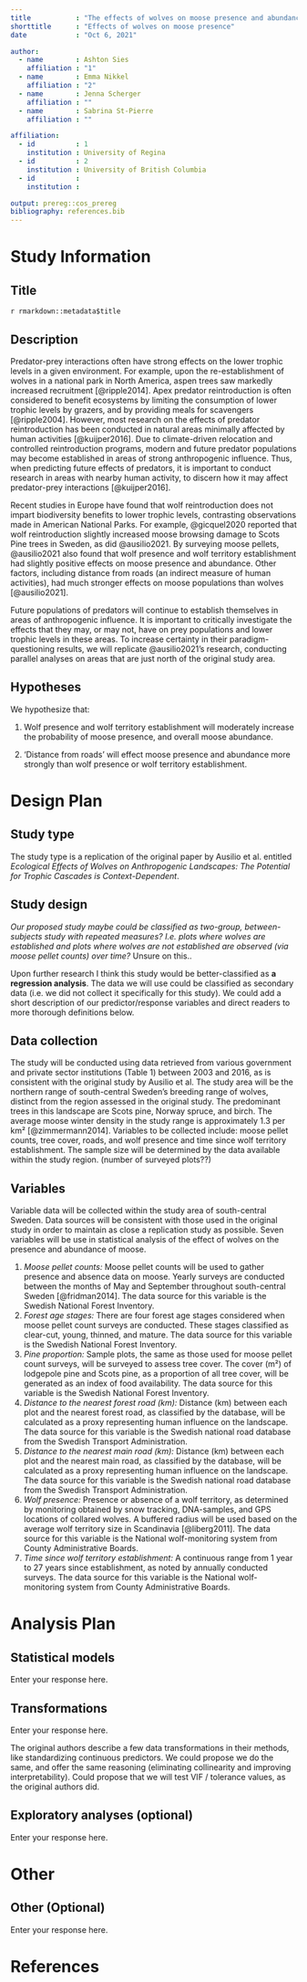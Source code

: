 ```yaml
---
title           : "The effects of wolves on moose presence and abundance in central Sweden."
shorttitle      : "Effects of wolves on moose presence"
date            : "Oct 6, 2021"

author: 
  - name        : Ashton Sies
    affiliation : "1"
  - name        : Emma Nikkel
    affiliation : "2"
  - name        : Jenna Scherger
    affiliation : ""
  - name        : Sabrina St-Pierre
    affiliation : ""

affiliation:
  - id          : 1
    institution : University of Regina
  - id          : 2
    institution : University of British Columbia
  - id          :
    institution :

output: prereg::cos_prereg
bibliography: references.bib
---
```


# Study Information

## Title

```{=html}
<!-- Provide the working title of your study. It may be the same title that you submit for publication of your final manuscript, but it is not a requirement. The title should be a specific and informative description of a project. Vague titles such as 'Fruit fly preregistration plan' are not appropriate.

Example: Effect of sugar on brownie tastiness. -->
```
`r rmarkdown::metadata$title`

## Description

```{=html}
<!-- Please give a brief description of your study, including some background, the purpose of the of the study, or broad research questions. The description should be no longer than the length of an abstract. It can give some context for the proposed study, but great detail is not needed here for your preregistration.

Example: Though there is strong evidence to suggest that sugar affects taste preferences, the effect has never been demonstrated in brownies. Therefore, we will measure taste preference for four different levels of sugar concentration in a standard brownie recipe to determine if the effect exists in this pastry. -->
```
Predator-prey interactions often have strong effects on the lower trophic levels in a given environment. For example, upon the re-establishment of wolves in a national park in North America, aspen trees saw markedly increased recruitment [@ripple2014]. Apex predator reintroduction is often considered to benefit ecosystems by limiting the consumption of lower trophic levels by grazers, and by providing meals for scavengers [@ripple2004]. However, most research on the effects of predator reintroduction has been conducted in natural areas minimally affected by human activities [@kuijper2016]. Due to climate-driven relocation and controlled reintroduction programs, modern and future predator populations may become established in areas of strong anthropogenic influence. Thus, when predicting future effects of predators, it is important to conduct research in areas with nearby human activity, to discern how it may affect predator-prey interactions [@kuijper2016].

Recent studies in Europe have found that wolf reintroduction does not impart biodiversity benefits to lower trophic levels, contrasting observations made in American National Parks. For example, @gicquel2020 reported that wolf reintroduction slightly increased moose browsing damage to Scots Pine trees in Sweden, as did @ausilio2021. By surveying moose pellets, @ausilio2021 also found that wolf presence and wolf territory establishment had slightly positive effects on moose presence and abundance. Other factors, including distance from roads (an indirect measure of human activities), had much stronger effects on moose populations than wolves [@ausilio2021].

Future populations of predators will continue to establish themselves in areas of anthropogenic influence. It is important to critically investigate the effects that they may, or may not, have on prey populations and lower trophic levels in these areas. To increase certainty in their paradigm-questioning results, we will replicate @ausilio2021's research, conducting parallel analyses on areas that are just north of the original study area.

## Hypotheses

```{=html}
<!-- List specific, concise, and testable hypotheses. Please state if the hypotheses are directional or non-directional. If directional, state the direction. A predicted effect is also appropriate here. If a specific interaction or moderation is important to your research, you can list that as a separate hypothesis.

Example: If taste affects preference, then mean preference indices will be higher with higher concentrations of sugar. -->
```
We hypothesize that:

1)  Wolf presence and wolf territory establishment will moderately increase the probability of moose presence, and overall moose abundance.

2)  'Distance from roads' will effect moose presence and abundance more strongly than wolf presence or wolf territory establishment.

# Design Plan

## Study type

The study type is a replication of the original paper by Ausilio et al. entitled *Ecological Effects of Wolves on Anthropogenic Landscapes: The Potential for Trophic Cascades is Context-Dependent*.

## Study design

```{=html}
<!-- Describe your study design. Examples include two-group, factorial, randomized block, and repeated measures. Is it a between (unpaired), within-subject (paired), or mixed design? Describe any counterbalancing required. Typical study designs for observation studies include cohort, cross sectional, and case-control studies.

This question has a variety of possible answers. The key is for a researcher to be as detailed as is necessary given the specifics of their design. Be careful to determine if every parameter has been specified in the description of the study design. There may be some overlap between this question and the following questions. That is OK, as long as sufficient detail is given in one of the areas to provide all of the requested information. For example, if the study design describes a complete factorial, 2 X 3 design and the treatments and levels are specified previously, you do not have to repeat that information.

Example: We have a between subjects design with 1 factor (sugar by mass) with 4 levels. -->
```
*Our proposed study maybe could be classified as two-group, between-subjects study with repeated measures? I.e. plots where wolves are established and plots where wolves are not established are observed (via moose pellet counts) over time?* Unsure on this..

Upon further research I think this study would be better-classified as **a regression analysis**. The data we will use could be classified as secondary data (i.e. we did not collect it specifically for this study). We could add a short description of our predictor/response variables and direct readers to more thorough definitions below.

## Data collection

The study will be conducted using data retrieved from various government and private sector institutions (Table 1) between 2003 and 2016, as is consistent with the original study by Ausilio et al. The study area will be the northern range of south-central Sweden's breeding range of wolves, distinct from the region assessed in the original study. The predominant trees in this landscape are Scots pine, Norway spruce, and birch. The average moose winter density in the study range is approximately 1.3 per km² [@zimmermann2014]. Variables to be collected include: moose pellet counts, tree cover, roads, and wolf presence and time since wolf territory establishment. The sample size will be determined by the data available within the study region. (number of surveyed plots??)

## Variables

Variable data will be collected within the study area of south-central Sweden. Data sources will be consistent with those used in the original study in order to maintain as close a replication study as possible. Seven variables will be use in statistical analysis of the effect of wolves on the presence and abundance of moose.

1)  *Moose pellet counts:* Moose pellet counts will be used to gather presence and absence data on moose. Yearly surveys are conducted between the months of May and September throughout south-central Sweden [@fridman2014]. The data source for this variable is the Swedish National Forest Inventory.
2)  *Forest age stages:* There are four forest age stages considered when moose pellet count surveys are conducted. These stages classified as clear-cut, young, thinned, and mature. The data source for this variable is the Swedish National Forest Inventory.
3)  *Pine proportion:* Sample plots, the same as those used for moose pellet count surveys, will be surveyed to assess tree cover. The cover (m²) of lodgepole pine and Scots pine, as a proportion of all tree cover, will be generated as an index of food availability. The data source for this variable is the Swedish National Forest Inventory.
4)  *Distance to the nearest forest road (km):* Distance (km) between each plot and the nearest forest road, as classified by the database, will be calculated as a proxy representing human influence on the landscape. The data source for this variable is the Swedish national road database from the Swedish Transport Administration.
5)  *Distance to the nearest main road (km):* Distance (km) between each plot and the nearest main road, as classified by the database, will be calculated as a proxy representing human influence on the landscape. The data source for this variable is the Swedish national road database from the Swedish Transport Administration.
6)  *Wolf presence:* Presence or absence of a wolf territory, as determined by monitoring obtained by snow tracking, DNA-samples, and GPS locations of collared wolves. A buffered radius will be used based on the average wolf territory size in Scandinavia [@liberg2011]. The data source for this variable is the National wolf-monitoring system from County Administrative Boards.
7)  *Time since wolf territory establishment:* A continuous range from 1 year to 27 years since establishment, as noted by annually conducted surveys. The data source for this variable is the National wolf-monitoring system from County Administrative Boards.

# Analysis Plan

```{=html}
<!-- You may describe one or more confirmatory analysis in this preregistration. Please remember that all analyses specified below must be reported in the final article, and any additional analyses must be noted as exploratory or hypothesis generating.

A confirmatory analysis plan must state up front which variables are predictors (independent) and which are the outcomes (dependent), otherwise it is an exploratory analysis. You are allowed to describe any exploratory work here, but a clear confirmatory analysis is required. -->
```
## Statistical models

```{=html}
<!-- What statistical model will you use to test each hypothesis? Please include the type of model (e.g. ANOVA, multiple regression, SEM, etc) and the specification of the model (this includes each variable that will be included as predictors, outcomes, or covariates). Please specify any interactions, subgroup analyses, pairwise or complex contrasts, or follow-up tests from omnibus tests. If you plan on using any positive controls, negative controls, or manipulation checks you may mention that here. Remember that any test not included here must be noted as an exploratory test in your final article.

This is perhaps the most important and most complicated question within the preregistration. As with all of the other questions, the key is to provide a specific recipe for analyzing the collected data. Ask yourself: is enough detail provided to run the same analysis again with the information provided by the user? Be aware for instances where the statistical models appear specific, but actually leave openings for the precise test. See the following examples:

- If someone specifies a 2x3 ANOVA with both factors within subjects, there is still flexibility with the various types of ANOVAs that could be run. Either a repeated measures ANOVA (RMANOVA) or a multivariate ANOVA (MANOVA) could be used for that design, which are two different tests. 
- If you are going to perform a sequential analysis and check after 50, 100, and 150 samples, you must also specify the p-values you’ll test against at those three points.

Example:  We will use a one-way between subjects ANOVA to analyze our results. The manipulated, categorical independent variable is 'sugar' whereas the dependent variable is our taste index. -->
```
Enter your response here.

## Transformations

```{=html}
<!-- If you plan on transforming, centering, recoding the data, or will require a coding scheme for categorical variables, please describe that process. If any categorical predictors are included in a regression, indicate how those variables will be coded (e.g. dummy coding, summation coding, etc.) and what the reference category will be.

Example: The "Effect of sugar on brownie tastiness" does not require any additional transformations. However, if it were using a regression analysis and each level of sweet had been categorically described (e.g. not sweet, somewhat sweet, sweet, and very sweet), 'sweet' could be dummy coded with 'not sweet' as the reference category. -->
```
Enter your response here.

The original authors describe a few data transformations in their methods, like standardizing continuous predictors. We could propose we do the same, and offer the same reasoning (eliminating collinearity and improving interpretability). Could propose that we will test VIF / tolerance values, as the original authors did.

```{=html}
<!-- What criteria will you use to make inferences? Please describe the information youÍll use (e.g. p-values, bayes factors, specific model fit indices), as well as cut-off criterion, where appropriate. Will you be using one or two tailed tests for each of your analyses? If you are comparing multiple conditions or testing multiple hypotheses, will you account for this?

p-values, confidence intervals, and effect sizes are standard means for making an inference, and any level is acceptable, though some criteria must be specified in this or previous fields. Bayesian analyses should specify a Bayes factor or a credible interval. If you are selecting models, then how will you determine the relative quality of each? In regards to multiple comparisons, this is a question with few "wrong" answers. In other words, transparency is more important than any specific method of controlling the false discovery rate or false error rate. One may state an intention to report all tests conducted or one may conduct a specific correction procedure; either strategy is acceptable.

Example: We will use the standard p<.05 criteria for determining if the ANOVA and the post hoc test suggest that the results are significantly different from those expected if the null hypothesis were correct. The post-hoc Tukey-Kramer test adjusts for multiple comparisons. -->
```
## Exploratory analyses (optional)

```{=html}
<!-- If you plan to explore your data set to look for unexpected differences or relationships, you may describe those tests here. An exploratory test is any test where a prediction is not made up front, or there are multiple possible tests that you are going to use. A statistically significant finding in an exploratory test is a great way to form a new confirmatory hypothesis, which could be registered at a later time.

Example: We expect that certain demographic traits may be related to taste preferences. Therefore, we will look for relationships between demographic variables (age, gender, income, and marital status) and the primary outcome measures of taste preferences. -->
```
Enter your response here.

# Other

## Other (Optional)

<!-- If there is any additional information that you feel needs to be included in your preregistration, please enter it here. Literature cited, disclosures of any related work such as replications or work that uses the same data, or other context that will be helpful for future readers would be appropriate here. -->

Enter your response here.

# References

## 

```{=tex}
\vspace{-2pc}
\setlength{\parindent}{-0.5in}
\setlength{\leftskip}{-1in}
\setlength{\parskip}{8pt}
```
\noindent
